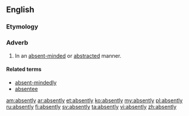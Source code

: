 ==English==

===Etymology===
{{suffix|absent|ly}}

===Adverb===
{{en-adv}}

# In an [[absent-minded]] or [[abstracted]] manner.

====Related terms====
* [[absent-mindedly]]
* [[absentee]]

[[am:absently]]
[[ar:absently]]
[[et:absently]]
[[ko:absently]]
[[my:absently]]
[[pl:absently]]
[[ru:absently]]
[[fi:absently]]
[[sv:absently]]
[[ta:absently]]
[[vi:absently]]
[[zh:absently]]